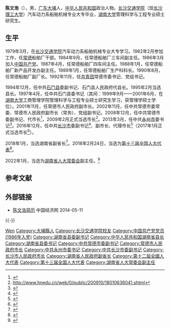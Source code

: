 {{Otheruses|陈文浩}}

'''陈文浩'''（{{bd|1961年|12月||catIdx=C陈}}），男，[[广东|广东]][[大埔縣|大埔]]人，[[中华人民共和国|中华人民共和国]]政治人物。[[长沙交通学院|长沙交通学院]]（现[[长沙理工大学|长沙理工大学]]）汽车动力系船舶机械专业大专毕业，[[湖南大学|湖南大学]]管理科学与工程专业硕士研究生。

== 生平 ==
1979年3月，在[[长沙交通学院|长沙交通学院]]汽车动力系船舶机械专业大专学习。1982年2月参加工作，任[[常德|常德]]船舶厂干部。1984年9月，任常德船舶厂三车间副主任。1986年3月加入[[中国共产党|中国共产党]]。1987年4月，任常德船舶厂四车间主任。1988年1月，任常德船舶厂新产品开发办副主任。1989年1月，任常德船舶厂生产科科长。1990年8月，任常德船舶厂副厂长。1992年11月，任[[中國共產主義青年團|共青团]]常德市委书记、党组书记。

1994年12月，任中共[[石门县|石门县]]委副书记、石门县人民政府代县长。1995年2月当选县长。1997年4月，任中共石门县委书记（其间：1999年9月——2001年6月，在[[湖南大学|湖南大学]]工商管理学院管理科学与工程专业硕士研究生学习，获管理学硕士学位）。2001年11月，任常德市人民政府副市长。2002年11月，任中共常德市委常委、常德市人民政府副市长（常务）、党组副书记。2008年12月，任中共常德市委副书记、代市长<ref>{{cite web |url=http://www.hn.xinhuanet.com/jdwt/2009-01/20/content_15505252.htm |title=存档副本 |accessdate=2012-01-28 |deadurl=yes |archiveurl=https://web.archive.org/web/20130614063227/http://www.hn.xinhuanet.com/jdwt/2009-01/20/content_15505252.htm |archivedate=2013-06-14 }}</ref>，2009年2月正式当选市长<ref>http://www.hnedu.cn/web/0/public/200910/18010636041.shtml{{dead link|date=2018年5月 |bot=InternetArchiveBot |fix-attempted=yes }}</ref>。2013年3月，任中共[[永州市|永州市]]委书记<ref>{{cite web|accessdate=2016-12-10|url=http://www.thepaper.cn/newsDetail_forward_1577568|title=湖南省文化厅厅长李晖任永州市委书记，陈文浩另有任用|publisher=澎湃新闻|archive-date=2016-12-20|archive-url=https://web.archive.org/web/20161220094606/http://www.thepaper.cn/newsDetail_forward_1577568|dead-url=no}}</ref>。2016年12月，任中共[[长沙市|长沙市]]委副书记<ref>{{cite web|accessdate=2016-12-11|url=http://www.thepaper.cn/newsDetail_forward_1578461|title=陈文浩任湖南长沙市委副书记，龙晓华任湘西州委副书记|publisher=澎湃新闻|archive-date=2016-12-20|archive-url=https://web.archive.org/web/20161220112109/http://www.thepaper.cn/newsDetail_forward_1578461|dead-url=no}}</ref>、副市长、代理市长<ref>{{cite web|accessdate=2016-12-14|url=http://www.thepaper.cn/newsDetail_forward_1580789|title=陈文浩任长沙市副市长、代理市长，胡衡华辞去市长职务|publisher=澎湃新闻|archive-date=2016-12-20|archive-url=https://web.archive.org/web/20161220144456/http://www.thepaper.cn/newsDetail_forward_1580789|dead-url=no}}</ref>（2017年1月正式当选市长<ref>{{cite web|accessdate=2017-01-08|url=http://www.thepaper.cn/newsDetail_forward_1595779|title=程水泉当选湖南长沙市人大常委会主任，陈文浩当选市长|publisher=澎湃新闻|archive-date=2017-01-09|archive-url=https://web.archive.org/web/20170109113547/http://www.thepaper.cn/newsDetail_forward_1595779|dead-url=no}}</ref>）。

2018年1月，当选湖南省副省长<ref>{{Cite web |url=http://media.china.com.cn/cmyw/2018-01-28/1216044.html |title=许达哲当选湖南省省长　杜家毫当选湖南人大常委会主任 |access-date=2018-01-31 |archive-url=https://web.archive.org/web/20180131200944/http://media.china.com.cn/cmyw/2018-01-28/1216044.html |archive-date=2018-01-31 |dead-url=yes }}</ref>。2018年2月24日，当选为[[第十三届全国人大代表|第十三届全国人大代表]]<ref>{{Cite web|title=（受权发布）中华人民共和国第十三届全国人民代表大会代表名单-中新网|url=http://www.chinanews.com/gn/2018/02-25/8453959.shtml|accessdate=2021-02-13|work=中新网|archive-date=2018-02-27|archive-url=https://web.archive.org/web/20180227031724/http://www.chinanews.com/gn/2018/02-25/8453959.shtml|dead-url=no}}</ref>。

2022年1月，当选为[[湖南省人大常委会|湖南省人大常委会]]副主任。<ref>{{cite web|accessdate=2022-01-19|url=http://district.ce.cn/newarea/sddy/202201/19/t20220119_37271526.shtml|title=张庆伟当选湖南省人大常委会主任 谢建辉、张剑飞、陈文浩当选副主任|publisher=中国经济网}}</ref>

== 参考文献 ==
{{reflist}}

== 外部链接 ==
* [http://district.ce.cn/newarea/sddy/201304/01/t20130401_24253125.shtml 陈文浩简历]{{Wayback|url=http://district.ce.cn/newarea/sddy/201304/01/t20130401_24253125.shtml |date=20140512224002 }} 中国经济网 2014-05-11

{{-}}
{{start box}}
{{s-gov|prc}}
{{s-before|[[胡衡华|胡衡华]]}}
{{s-title|[[长沙市人民政府|长沙市人民政府]]市长|2016年12月-2018年1月}} 
{{s-after|[[胡忠雄|胡忠雄]]}}
{{s-before|[[卿渐伟|卿渐伟]]}}
{{s-title|[[常德市人民政府|常德市人民政府]]市长|2008年12月-2013年4月}} 
{{s-after|[[周德睿|周德睿]]}}
{{s-before|[[周用金|周用金]]}}
{{s-title|[[石门县人民政府|石门县人民政府]]县长|1994年12月-1997年4月}} 
{{s-after|[[覃清香|覃清香]]}}
{{s-ppo|cpc}}
{{s-before|[[张硕辅|张硕辅]]}}
{{s-title|[[中国共产党永州市委员会|中国共产党永州市委员会]]书记|2013年3月-2016年12月}} 
{{s-after|[[李晖_(1970年)|李晖]]}}
{{s-before|[[周用金|周用金]]}}
{{s-title|[[中国共产党石门县委员会|中国共产党石门县委员会]]书记|1997年4月-2001年12月}} 
{{s-after|[[朱晓平|朱晓平]]}}
{{end box}}

{{湖南省领导人}}
{{中华人民共和国常德市正职领导人}}
{{長沙市市長}}

{{Authority control}}

{{DEFAULTSORT:Chen陈}}
[[Category:陈姓|Wen]]
[[Category:大埔縣人|Category:大埔縣人]]
[[Category:长沙交通学院校友|Category:长沙交通学院校友]]
[[Category:中国共产党党员_(1986年入党)|Category:中国共产党党员 (1986年入党)]]
[[Category:湖南省县委副书记|Category:湖南省县委副书记]]
[[Category:中华人民共和国湖南省县长|Category:中华人民共和国湖南省县长]]
[[Category:湖南省县委书记|Category:湖南省县委书记]]
[[Category:中共常德市委副书记|Category:中共常德市委副书记]]
[[Category:常德市人民政府市长|Category:常德市人民政府市长]]
[[Category:中共永州市委书记|Category:中共永州市委书记]]
[[Category:中共长沙市委副书记|Category:中共长沙市委副书记]]
[[Category:长沙市人民政府市长|Category:长沙市人民政府市长]]
[[Category:湖南省人民政府副省长|Category:湖南省人民政府副省长]]
[[Category:第十二屆全國人大代表|Category:第十二屆全國人大代表]]
[[Category:第十三届全国人大代表|Category:第十三届全国人大代表]]
[[Category:湖南省人大常委会副主任|Category:湖南省人大常委会副主任]]